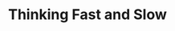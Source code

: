 ---
title: "Thinking Fast and Slow"
bookCover: "/assets/book-covers/thinking-fast-and-slow.jpg"
slug: "thinking-fast-and-slow"
bookAuthor: "Daniel Kahnemann"
rating: 10
done: false
tags: []
summary: false
detailedNotes: false
amazonLink: ""
amazonAffiliateLink: ""
---